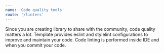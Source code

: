 ```yaml
---
name: 'Code quality tools'
route: '/linters'
---
```


Since you are creating library to share with the community, code quality matters a lot. Template provides eslint and stylelint configurations to improve and maintain your code. Code linting is performed inside IDE and when you commit your code.

